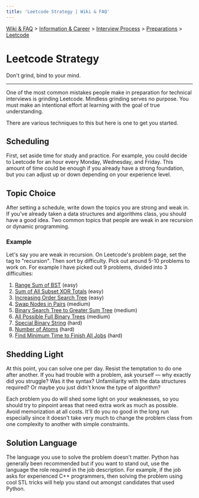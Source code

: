 ```yaml
---
title: 'Leetcode Strategy | Wiki & FAQ'
---
```



[Wiki & FAQ](/wiki-faq) > [Information & Career](/wiki-faq/information-career) > [Interview Process](/wiki-faq/information-career/interview-process) > [Preparations](/wiki-faq/information-career/interview-process/preparations) > [Leetcode](/wiki-faq/information-career/preparations/interview-process/leetcode-strategy)

<h1 className={styles.bigTitle}>Leetcode Strategy</h1>

Don't grind, bind to your mind.

---

One of the most common mistakes people make in preparation for technical interviews is grinding Leetcode. Mindless grinding serves no purpose. You must make an intentional effort at learning with the goal of true understanding.

There are various techniques to this but here is one to get you started.

## Scheduling

First, set aside time for study and practice. For example, you could decide to Leetcode for an hour every Monday, Wednesday, and Friday. This amount of time could be enough if you already have a strong foundation, but you can adjust up or down depending on your experience level.

## Topic Choice

After setting a schedule, write down the topics you are strong and weak in. If you've already taken a data structures and algorithms class, you should have a good idea. Two common topics that people are weak in are recursion or dynamic programming.

### Example

Let's say you are weak in recursion. On Leetcode's problem page, set the tag to "recursion". Then sort by difficulty. Pick out around 5-10 problems to work on. For example I have picked out 9 problems, divided into 3 difficulties:

1. [Range Sum of BST](https://leetcode.com/problems/range-sum-of-bst/) (easy)
2. [Sum of All Subset XOR Totals](https://leetcode.com/problems/sum-of-all-subset-xor-totals/) (easy)
3. [Increasing Order Search Tree](https://leetcode.com/problems/increasing-order-search-tree/) (easy)
4. [Swap Nodes in Pairs](https://leetcode.com/problems/find-a-corresponding-node-of-a-binary-tree-in-a-clone-of-that-tree/) (medium)
5. [Binary Search Tree to Greater Sum Tree](https://leetcode.com/problems/binary-search-tree-to-greater-sum-tree/) (medium)
6. [All Possible Full Binary Trees](https://leetcode.com/problems/all-possible-full-binary-trees/) (medium)
7. [Special Binary String](https://leetcode.com/problems/special-binary-string/) (hard)
8. [Number of Atoms](https://leetcode.com/problems/number-of-atoms/) (hard)
9. [Find Minimum Time to Finish All Jobs](https://leetcode.com/problems/find-minimum-time-to-finish-all-jobs/) (hard)

## Shedding Light

At this point, you can solve one per day. Resist the temptation to do one after another. If you had trouble with a problem, ask yourself — why exactly did you struggle? Was it the syntax? Unfamiliarity with the data structures required? Or maybe you just didn't know the type of algorithm?

Each problem you do will shed some light on your weaknesses, so you should try to pinpoint areas that need extra work as much as possible. Avoid memorization at all costs. It'll do you no good in the long run especially since it doesn't take very much to change the problem class from one complexity to another with simple constraints.‌

## Solution Language

The language you use to solve the problem doesn't matter. Python has generally been recommended but if you want to stand out, use the language the role required in the job description. For example, if the job asks for experienced C++ programmers, then solving the problem using cool STL tricks will help you stand out amongst candidates that used Python.
